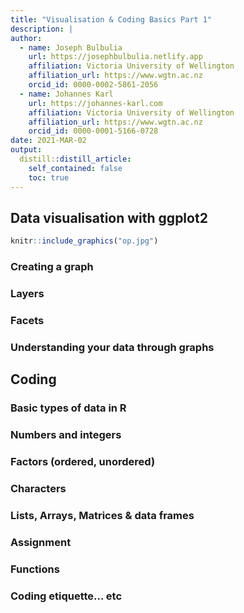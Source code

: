 ```yaml
---
title: "Visualisation & Coding Basics Part 1"
description: |
author:
  - name: Joseph Bulbulia
    url: https://josephbulbulia.netlify.app
    affiliation: Victoria University of Wellington
    affiliation_url: https://www.wgtn.ac.nz
    orcid_id: 0000-0002-5861-2056
  - name: Johannes Karl
    url: https://johannes-karl.com
    affiliation: Victoria University of Wellington
    affiliation_url: https://www.wgtn.ac.nz
    orcid_id: 0000-0001-5166-0728
date: 2021-MAR-02
output:
  distill::distill_article:
    self_contained: false
    toc: true
---
```





## Data visualisation with ggplot2


```r
knitr::include_graphics("op.jpg")
```



### Creating a graph


### Layers


### Facets


### Understanding your data through graphs


## Coding

### Basic types of data in R

### Numbers and integers

### Factors (ordered, unordered)

### Characters

### Lists, Arrays, Matrices & data frames

### Assignment

### Functions

### Coding etiquette… etc
